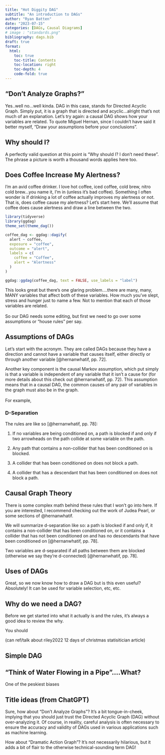 ```yaml
---
title: "Hot Diggity DAG" 
subtitle: "An introduction to DAGs"
author: "Ryan Batten"
date: "2023-07-15"
categories: [DAGs, Causal Diagrams]
# image : "standards.png"
bibliography: dags.bib
draft: true
format: 
  html:
    toc: true
    toc-title: Contents
    toc-location: right
    toc-depth: 4
    code-fold: true
---
```


## "Don't Analyze Graphs?"

Yes..well no...well kinda. DAG in this case, stands for Directed Acyclic Graph. Simply put, it is a graph that is directed and acyclic...alright that's not much of an explanation. Let's try again: a causal DAG shows how your variables are related. To quote Miguel Hernan, since I couldn't have said it better myself, "Draw your assumptions before your conclusions".

## Why should I?

A perfectly valid question at this point is "Why should I? I don't need these". The phrase a picture is worth a thousand words applies here too.

## Does Coffee Increase My Alertness?

I'm an avid coffee drinker. I love hot coffee, iced coffee, cold brew, nitro cold brew...you name it, I'm in (unless it's bad coffee). Something I often wonder is if drinking a lot of coffee actually improves my alertness or not. That is, does coffee cause my alertness? Let's start here. We'll assume that coffee does cause alertness and draw a line between the two.

```r

library(tidyverse)
library(ggdag)
theme_set(theme_dag())

coffee_dag <- ggdag::dagify(
  alert ~ coffee, 
  exposure = "coffee",
  outcome = "alert",
  labels = c(
    coffee = "Coffee",
    alert = "Alertness"
  )
)

ggdag::ggdag(coffee_dag, text = FALSE, use_labels = "label")

```

This looks great but there's one glaring problem....there are many, many, MANY variables that affect both of these variables. How much you've slept, stress and hunger just to name a few. Not to mention that each of those variables are related.\
\
So our DAG needs some editing, but first we need to go over some assumptions or "house rules" per say.

## Assumptions of DAGs

Let's start with the acronym. They are called DAGs because they have a direction and cannot have a variable that causes itself, either directly or through another variable [@hernanwhatif, pp. 72].

Another key component is the causal Markov assumption, which put simply is that a variable is independent of any variable that it isn't a cause for (for more details about this check out @hernanwhatif, pp. 72). This assumption means that in a causal DAG, the common causes of any pair of variables in the graph must also be in the graph.\
\
For example,

### D-Separation

The rules are like so [@hernanwhatif, pp. 78]:

1.  If no variables are being conditioned on, a path is blocked if and only if two arrowheads on the path collide at some variable on the path.

2.  Any path that contains a non-collider that has been conditioned on is blocked.

3.  A collider that has been conditioned on does not block a path.

4.  A collider that has a descendant that has been conditioned on does not block a path.

::: callout-note
## Causal Graph Theory

There is some complex math behind these rules that I won't go into here. If you are interested, I recommend checking out the work of Judea Pearl, or some sections of @hernanwhatif.
:::

We will summarize d-separation like so: a path is blocked if and only if, it contains a non-collider that has been conditioned on, or it contains a collider that has not been conditioned on and has no descendants that have been conditioned on [@hernanwhatif, pp. 78].

Two variables are d-separated if all paths between them are blocked (otherwise we say they're d-connected) [@hernanwhatif, pp. 78].

## Uses of DAGs

Great, so we now know how to draw a DAG but is this even useful? Absolutely! It can be used for variable selection, etc, etc.

## Why do we need a DAG?

Before we get started into what it actually is and the rules, it's always a good idea to review the why.

You should

(can ref/talk about riley2022 12 days of christmas statisitician article)

## Simple DAG

## "Think of Water Flowing in a Pipe"....What?

One of the peskiest biases

## Title ideas (from ChatGPT)

Sure, how about "Don't Analyze Graphs"? It's a bit tongue-in-cheek, implying that you should just trust the Directed Acyclic Graph (DAG) without over-analyzing it. Of course, in reality, careful analysis is often necessary to ensure the accuracy and validity of DAGs used in various applications such as machine learning.

How about "Dramatic Action Graph"? It's not necessarily hilarious, but it adds a bit of flair to the otherwise technical-sounding term DAG!
